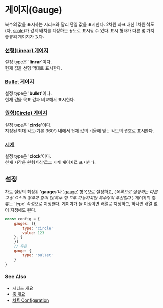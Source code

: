 # 게이지(Gauge)

복수의 값을 표시하는 시리즈와 달리 단일 값을 표시한다.
2차원 좌표 대신 1차원 척도(자, [scale](/config/config/gauge/bullet/scale))가 값의 배치를 지정하는 용도로 표시될 수 있다.
표시 형태가 다른 몇 가지 종류의 게이지가 있다.

### [선형(Linear) 게이지](/guide/gauges/gauge-linear)

설정 type은 '**linear**'이다.<br/>
현재 값을 선형 막대로 표시한다.

### [Bullet 게이지](/guide/gauges/gauge-bullet)

설정 type은 '**bullet**'이다.<br/>
현재 값을 목표 값과 비교해서 표시한다.

### [원형(Circle) 게이지](/guide/gauges/gauge-circle)

설정 type은 '**circle**'이다.<br/>
지정된 최대 각도(기본 360°) 내에서 현재 값의 비율에 맞는 각도의 원호로 표시한다.

### [시계](/guide/gauges/gauge-clock)

설정 type은 '**clock**'이다.<br/>
현재 시각을 원형 아날로그 시계 게이지로 표시한다.


## 설정

차트 설정의 최상위 '**gauges**'나 ['gauge'](/config/config/gauge) 항목으로 설정하고,
(*목록으로 설정하는 다른 구성 요소의 경우와 같이 단/복수 형 모두 가능하지만 복수형이 우선한다.*)
게이지의 종류는 'type' 속성으로 지정한다.
게이지가 둘 이상이면 배열로 지정하고, 하나면 배열 없이 지정해도 된다.<br/>

```js
const config = {
    gauges: [{
        type: 'circle',
        value: 123
    }, {
    }]
    // 혹은
    gauge: {
        type: 'bullet'
    }
}
```

### See Also

- [시리즈 개요](/guide/series)
- [축 개요](/guide/axes)
- [차트 Configuration](/config)
